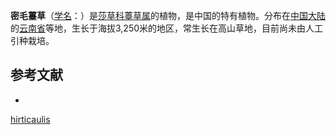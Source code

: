 {{Speciesbox
| name = 密毛薹草
| status = 
| status_system = 
| image =
| genus = Carex
| species = hirticaulis
| authority = P. C. Li
}}

'''密毛薹草'''（[[学名|学名]]：{{lang|la|''Carex hirticaulis''}}）是[[莎草科|莎草科]][[薹草属|薹草属]]的植物，是中国的特有植物。分布在[[中国大陆|中国大陆]]的[[云南省|云南省]]等地，生长于海拔3,250米的地区，常生长在高山草地，目前尚未由人工引种栽培。

== 参考文献 ==
<div class="references-small">
* {{cite web| url =http://www.bioinfo.cn/db05/KmzwSpecies.php?action=view&id=6696| title =密毛薹草| work =《中国高等植物数据库全库》| publisher =中国科学院微生物研究所| author =昆明植物研究所| accessdate =2009-02-24| deadurl =yes| archiveurl =https://web.archive.org/web/20160305044629/http://www.bioinfo.cn/db05/KmzwSpecies.php?action=view&id=6696| archivedate =2016-03-05}}
</div>
{{Taxonbar|from=Q10953060}}

{{DEFAULTSORT:Carex hirticaulis}}
[[Category:薹草属|hirticaulis]]


{{Carex-stub}}